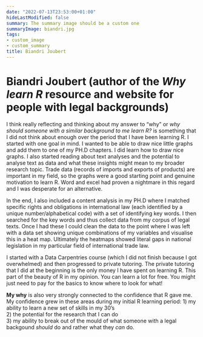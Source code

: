 ```yaml
---
date: "2022-07-13T23:53:00+01:00"
hideLastModified: false
summary: The summary image should be a custom one
summaryImage: biandri.jpg
tags:
- custom_image
- custom_summary
title: Biandri Joubert
---
```


# Biandri Joubert (author of the _Why learn R_ resource and website for people with legal backgrounds) 

I think really reflecting and thinking about my answer to "why" or _why should someone with a similar background to me learn R?_ is something that I did not think about enough over the period that I have been learning R. I started with one goal in mind. I wanted to be able to draw nice little graphs and add them to one of my PH.D chapters. I did learn how to draw nice graphs. I also started reading about text analyses and the potential to analyse text as data and what these insights might mean to my broader research topic. Trade data (records of imports and exports of products) are important in my field, so the graphs were a good starting point and genuine motivation to learn R. Word and excel had proven a nightmare in this regard and I was desperate for an alternative. 

In the end, I also included a content analysis in my PH.D where I matched specific rights and obligations in international law (each identified by a unique number/alphabetical code) with a set of identifying key words. I then searched for the key words and thus collect data from my corpus of legal texts. Once I had these I could clean the data to the point where I was left with a data set showing unique combinations of my variables and visualise this in a heat map. Ultimately the heatmaps showed literal gaps in national legislation in my particular field of international trade law. 

I started with a Data Carpentries course (which I did not finish because I got overwhelmed) and then progressed to private tutoring. The private tutoring that I did at the beginning is the only money I have spent on learning R. This part of the beauty of R in my opinion. You can learn a lot for free. You might just need to pay for the basics to know where to look for what!

**My why** is also very strongly connected to the confidence that R gave me. My confidence grew in these areas during my initial R learning period:
1) my ability to learn a new set of skills in my 30's  
2) the potential for the research that I can do  
3) my ability to break out of the mould of what someone with a legal backgound _should_ do and rather what they _can_ do.
